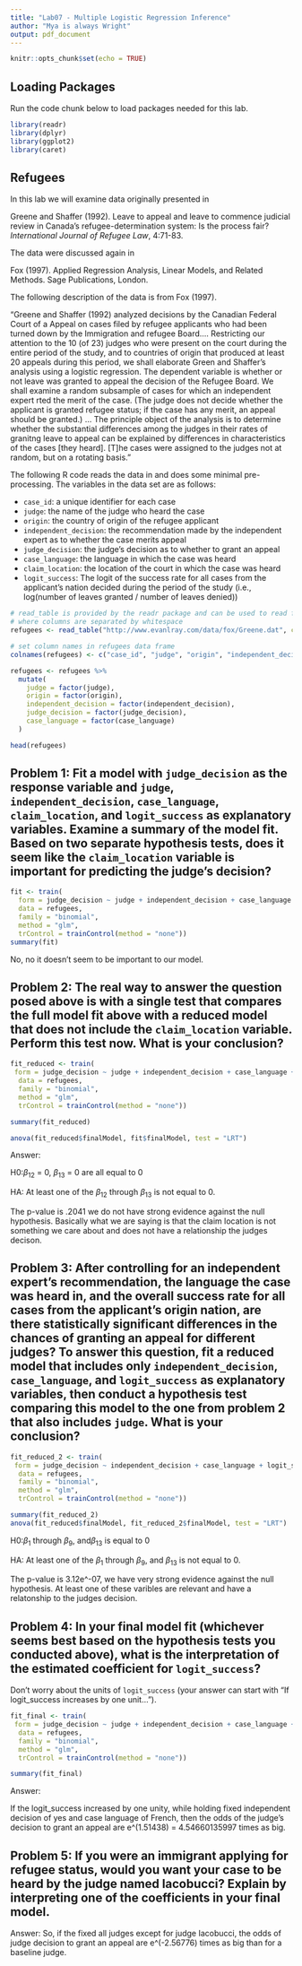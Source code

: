 ```yaml
---
title: "Lab07 - Multiple Logistic Regression Inference"
author: "Mya is always Wright"
output: pdf_document
---
```


```r
knitr::opts_chunk$set(echo = TRUE)
```

<!-- Note: All R code has to go inbetween the line that looks like ```{r} and the line that looks like ```!! -->

## Loading Packages

Run the code chunk below to load packages needed for this lab.

```r
library(readr)
library(dplyr)
library(ggplot2)
library(caret)
```

## Refugees

In this lab we will examine data originally presented in

Greene and Shaffer (1992). Leave to appeal and leave to commence judicial review in Canada's refugee-determination system: Is the process fair?  *International Journal of Refugee Law*, 4:71-83.

The data were discussed again in

Fox (1997). Applied Regression Analysis, Linear Models, and Related Methods.  Sage Publications, London.

The following description of the data is from Fox (1997).

"Greene and Shaffer (1992) analyzed decisions by the Canadian Federal Court of a Appeal on cases filed by refugee applicants who had been turned down by the Immigration and refugee Board.... Restricting our attention to the 10 (of 23) judges who were present on the court during the entire period of the study, and to countries of origin that produced at least 20 appeals during this period, we shall elaborate Green and Shaffer's analysis using a logistic regression.  The dependent variable is whether or not leave was granted to appeal the decision of the Refugee Board.  We shall examine a random subsample of cases for which an independent expert rted the merit of the case.  (The judge does not decide whether the applicant is granted refugee status; if the case has any merit, an appeal should be granted.)  ... The principle object of the analysis is to determine whether the substantial differences among the judges in their rates of granitng leave to appeal can be explained by differences in characteristics of the cases [they heard].  [T]he cases were assigned to the judges not at random, but on a rotating basis."

The following R code reads the data in and does some minimal pre-processing.  The variables in the data set are as follows:

* `case_id`: a unique identifier for each case
* `judge`: the name of the judge who heard the case
* `origin`: the country of origin of the refugee applicant
* `independent_decision`: the recommendation made by the independent expert as to whether the case merits appeal
* `judge_decision`: the judge's decision as to whether to grant an appeal
* `case_language`: the language in which the case was heard
* `claim_location`: the location of the court in which the case was heard
* `logit_success`: The logit of the success rate for all cases from the applicant's nation decided during the period of the study (i.e., log(number of leaves granted / number of leaves denied))

```r
# read_table is provided by the readr package and can be used to read files
# where columns are separated by whitespace
refugees <- read_table("http://www.evanlray.com/data/fox/Greene.dat", col_names = FALSE)

# set column names in refugees data frame
colnames(refugees) <- c("case_id", "judge", "origin", "independent_decision", "judge_decision", "case_language", "claim_location", "logit_success")

refugees <- refugees %>%
  mutate(
    judge = factor(judge),
    origin = factor(origin),
    independent_decision = factor(independent_decision),
    judge_decision = factor(judge_decision),
    case_language = factor(case_language)
  )

head(refugees)
```

## Problem 1: Fit a model with `judge_decision` as the response variable and `judge`, `independent_decision`, `case_language`, `claim_location`, and `logit_success` as explanatory variables.  Examine a summary of the model fit.  Based on two separate hypothesis tests, does it seem like the `claim_location` variable is important for predicting the judge's decision?

```r
fit <- train( 
  form = judge_decision ~ judge + independent_decision + case_language + claim_location + logit_success,
  data = refugees,
  family = "binomial",
  method = "glm",
  trControl = trainControl(method = "none"))
summary(fit)
```
No, no it doesn't seem to be important to our model. 

## Problem 2: The real way to answer the question posed above is with a single test that compares the full model fit above with a reduced model that does not include the `claim_location` variable.  Perform this test now.  What is your conclusion?

```r
fit_reduced <- train(
 form = judge_decision ~ judge + independent_decision + case_language + logit_success,
  data = refugees,
  family = "binomial",
  method = "glm",
  trControl = trainControl(method = "none"))

summary(fit_reduced)

anova(fit_reduced$finalModel, fit$finalModel, test = "LRT")
```
Answer: 

H0:$\beta_12$ = 0, $\beta_13$ = 0 are all equal to 0 

HA: At least one of the $\beta_12$ through $\beta_13$ is not equal to 0. 

The p-value is .2041 we do not have strong evidence against the null hypothesis. Basically what we are saying is that the claim location is not something we care about and does not have a relationship the judges decison. 

## Problem 3: After controlling for an independent expert's recommendation, the language the case was heard in, and the overall success rate for all cases from the applicant's origin nation, are there statistically significant differences in the chances of granting an appeal for different judges?  To answer this question, fit a reduced model that includes only `independent_decision`, `case_language`, and `logit_success` as explanatory variables, then conduct a hypothesis test comparing this model to the one from problem 2 that also includes `judge`.  What is your conclusion?

```r
fit_reduced_2 <- train(
 form = judge_decision ~ independent_decision + case_language + logit_success,
  data = refugees,
  family = "binomial",
  method = "glm",
  trControl = trainControl(method = "none"))

summary(fit_reduced_2)
anova(fit_reduced$finalModel, fit_reduced_2$finalModel, test = "LRT")
```

H0:$\beta_1$ through $\beta_9$, and$\beta_13$ is equal to 0

HA: At least one of the $\beta_1$ through $\beta_9$, and $\beta_13$ is not equal to 0. 

The p-value is 3.12e^-07, we have very strong evidence against the null hypothesis. At least one of these varibles are relevant and have a relatonship to the judges decision. 

## Problem 4: In your final model fit (whichever seems best based on the hypothesis tests you conducted above), what is the interpretation of the estimated coefficient for `logit_success`?

Don't worry about the units of `logit_success` (your answer can start with "If logit_success increases by one unit...").

```r
fit_final <- train(
 form = judge_decision ~ judge + independent_decision + case_language + logit_success,
  data = refugees,
  family = "binomial",
  method = "glm",
  trControl = trainControl(method = "none"))

summary(fit_final)
```

Answer: 

If the logit_success increased by one unity, while holding fixed independent decision of yes and case language of French, then the odds of the judge's decision to grant an appeal are e^(1.51438) = 4.54660135997 times as big.

## Problem 5: If you were an immigrant applying for refugee status, would you want your case to be heard by the judge named Iacobucci? Explain by interpreting one of the coefficients in your final model.  

Answer:
So, if the fixed all judges except for judge Iacobucci, the odds of judge decision to grant an appeal are e^(-2.56776) times as big than for a baseline judge. 


